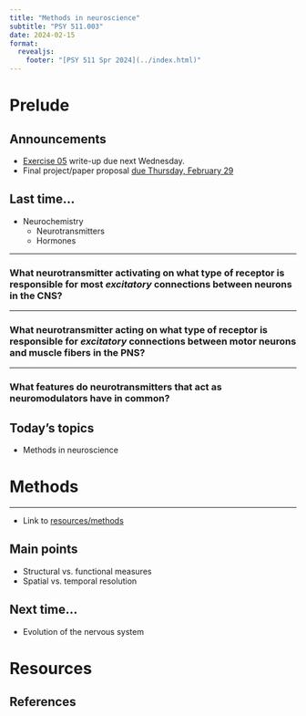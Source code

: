 ```yaml
---
title: "Methods in neuroscience"
subtitle: "PSY 511.003"
date: 2024-02-15
format: 
  revealjs:
    footer: "[PSY 511 Spr 2024](../index.html)"
---
```


# Prelude

## Announcements

- [Exercise 05](../exercises/ex05.qmd) write-up [due next Wednesday.]{.orange_due}
- Final project/paper proposal [due Thursday, February 29](../resources/final-project.qmd){.orange_due}

## Last time...

- Neurochemistry
  - Neurotransmitters
  - Hormones

---

### What neurotransmitter activating on what type of receptor is responsible for most *excitatory* connections between neurons in the CNS?

---

### What neurotransmitter acting on what type of receptor is responsible for *excitatory* connections between motor neurons and muscle fibers in the PNS?

---

### What features do neurotransmitters that act as neuromodulators have in common?

## Today's topics

- Methods in neuroscience

# Methods

---

- Link to [resources/methods](../resources/methods.qmd)

## Main points

- Structural vs. functional measures
- Spatial vs. temporal resolution

## Next time...

- Evolution of the nervous system

# Resources

## References
